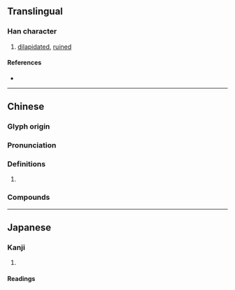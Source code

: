 {{character info/new}}
==Translingual==

===Han character===
{{Han char|rn=32|rad=土|as=06|sn=9|four=47112|canj=GNMU|ids=⿰土危}}

# [[dilapidated]], [[ruined]]

====References====
* {{Han ref|kx=0228.100|dkj=05050|dj=0464.080|hdz=10441.020|uh=579D|ud=22429|bh=CE56|bd=52822}}

----

==Chinese==
{{zh-forms}}

===Glyph origin===
{{Han etym}}

===Pronunciation===
{{zh-pron
|m=guǐ
|c=gwai2
|mc=y
|oc=y
|cat=
}}

===Definitions===
{{zh-hanzi}}

# {{rfdef|zh}}

===Compounds===
{{zh-der|垝垣}}

----

==Japanese==

===Kanji===
{{ja-kanji|grade=|rs=土06}}

# {{defn|lang=ja|sort=土06}}

====Readings====
{{ja-readings|on=[[き]] (ki)|kun=[[やぶれる]] (yabureru), [[だい]] (dai)}}